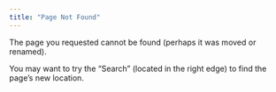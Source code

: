 ```yaml
---
title: "Page Not Found"
---
```


The page you requested cannot be found (perhaps it was moved or renamed).

You may want to try the "Search" (located in the right edge) to find the page's new location.
